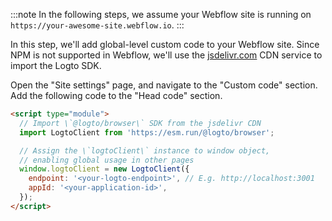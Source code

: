 :::note
In the following steps, we assume your Webflow site is running on `https://your-awesome-site.webflow.io`.
:::

In this step, we'll add global-level custom code to your Webflow site. Since NPM is not supported in Webflow, we'll use the [jsdelivr.com](https://www.jsdelivr.com/) CDN service to import the Logto SDK.

Open the "Site settings" page, and navigate to the "Custom code" section. Add the following code to the "Head code" section.

```html
<script type="module">
  // Import \`@logto/browser\` SDK from the jsdelivr CDN
  import LogtoClient from 'https://esm.run/@logto/browser';

  // Assign the \`logtoClient\` instance to window object,
  // enabling global usage in other pages
  window.logtoClient = new LogtoClient({
    endpoint: '<your-logto-endpoint>', // E.g. http://localhost:3001
    appId: '<your-application-id>',
  });
</script>
```
